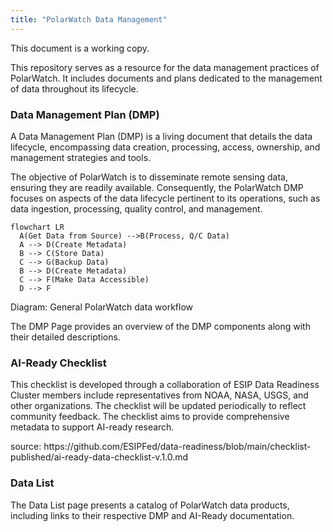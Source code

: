 ```yaml
---
title: "PolarWatch Data Management"
---
```

:::{.callout-warning title="Note"}
This document is a working copy.
:::

This repository serves as a  resource for the data management practices of PolarWatch. It includes documents and plans dedicated to the management of data throughout its lifecycle.

### Data Management Plan (DMP) 
A Data Management Plan (DMP) is a living document that details the data lifecycle, encompassing data creation, processing, access, ownership, and management strategies and tools.

The objective of PolarWatch is to disseminate remote sensing data, ensuring they are readily available. Consequently, the PolarWatch DMP focuses on aspects of the data lifecycle pertinent to its operations, such as data ingestion, processing, quality control, and management.

```mermaid
flowchart LR
  A(Get Data from Source) -->B(Process, Q/C Data)
  A --> D(Create Metadata)
  B --> C(Store Data)
  C --> G(Backup Data)
  B --> D(Create Metadata)
  C --> F(Make Data Accessible)
  D --> F
```
Diagram: General PolarWatch data workflow


The DMP Page provides an overview of the DMP components along with their detailed descriptions.

### AI-Ready Checklist
This checklist is developed through a collaboration of ESIP Data Readiness Cluster members include representatives from NOAA, NASA, USGS, and other organizations. The checklist will be updated periodically to reflect community feedback. The checklist aims to provide comprehensive metadata to support AI-ready research.

source: https://github.com/ESIPFed/data-readiness/blob/main/checklist-published/ai-ready-data-checklist-v.1.0.md

### Data List
The Data List page presents a catalog of PolarWatch data products, including links to their respective DMP and AI-Ready documentation.